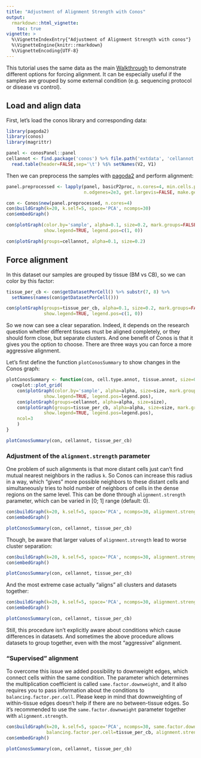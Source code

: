 ```yaml
---
title: "Adjustment of Alignment Strength with Conos"
output: 
  rmarkdown::html_vignette:
    toc: true
vignette: >
  %\VignetteIndexEntry{"Adjustment of Alignment Strength with conos"}
  %\VignetteEngine{knitr::rmarkdown}
  %\VignetteEncoding{UTF-8}
---
```



This tutorial uses the same data as the main [Walkthrough](https://github.com/kharchenkolab/conos/blob/master/vignettes/walkthrough.md) to demonstrate different options 
for forcing alignment. It can be especially useful if the samples are grouped by some external 
condition (e.g. sequencing protocol or disease vs control).

## Load and align data

First, let's load the conos library and corresponding data:

```r
library(pagoda2)
library(conos)
library(magrittr)

panel <- conosPanel::panel
cellannot <- find.package('conos') %>% file.path('extdata', 'cellannot.txt') %>%
  read.table(header=FALSE,sep='\t') %$% setNames(V2, V1)
```

Then we can preprocess the samples with [pagoda2](https://github.com/kharchenkolab/pagoda2) and perform alignment:

```r
panel.preprocessed <- lapply(panel, basicP2proc, n.cores=4, min.cells.per.gene=0, 
                             n.odgenes=2e3, get.largevis=FALSE, make.geneknn=FALSE)
```

```r
con <- Conos$new(panel.preprocessed, n.cores=4)
con$buildGraph(k=20, k.self=5, space='PCA', ncomps=30)
con$embedGraph()

con$plotGraph(color.by='sample', alpha=0.1, size=0.2, mark.groups=FALSE, 
              show.legend=TRUE, legend.pos=c(1, 0))

con$plotGraph(groups=cellannot, alpha=0.1, size=0.2)
```

## Force alignment

In this dataset our samples are grouped by tissue (BM vs CB), so we can color by this factor:

```r
tissue_per_cb <- con$getDatasetPerCell() %>% substr(7, 8) %>% 
  setNames(names(con$getDatasetPerCell()))

con$plotGraph(groups=tissue_per_cb, alpha=0.1, size=0.2, mark.groups=FALSE, 
              show.legend=TRUE, legend.pos=c(1, 0))
```

So we now can see a clear separation. Indeed, it depends on the research question whether different 
tissues must be aligned completely, or they should form close, but separate clusters. And
one benefit of Conos is that it gives you the option to choose. There are three ways you can 
force a more aggressive alignment.

Let's first define the function `plotConosSummary` to show changes in the Conos graph:

```r
plotConosSummary <- function(con, cell.type.annot, tissue.annot, size=0.2, alpha=0.1, legend.pos=c(1, 0)) {
  cowplot::plot_grid(
    con$plotGraph(color.by='sample', alpha=alpha, size=size, mark.groups=FALSE, 
              show.legend=TRUE, legend.pos=legend.pos),
    con$plotGraph(groups=cellannot, alpha=alpha, size=size),
    con$plotGraph(groups=tissue_per_cb, alpha=alpha, size=size, mark.groups=FALSE, 
              show.legend=TRUE, legend.pos=legend.pos),
    ncol=3
    )
}
```

```r
plotConosSummary(con, cellannot, tissue_per_cb)
```


### Adjustment of the `alignment.strength` parameter

One problem of such alignments is that more distant cells just can't find mutual nearest 
neighbors in the radius `k`. So Conos can increase this radius in a way, which "gives" more
possible neighbors to these distant cells and simultaneously tries to hold number of neighbors of cells in 
the dense regions on the same level. This can be done through `alignment.strength` parameter,
which can be varied in [0; 1] range (default: 0).

```r
con$buildGraph(k=20, k.self=5, space='PCA', ncomps=30, alignment.strength=0.3)
con$embedGraph()
```


```r
plotConosSummary(con, cellannot, tissue_per_cb)
```

Though, be aware that larger values of `alignment.strength` lead to worse cluster separation:

```r
con$buildGraph(k=20, k.self=5, space='PCA', ncomps=30, alignment.strength=0.6)
con$embedGraph()
```


```r
plotConosSummary(con, cellannot, tissue_per_cb)
```

And the most extreme case actually "aligns" all clusters and datasets together:

```r
con$buildGraph(k=20, k.self=5, space='PCA', ncomps=30, alignment.strength=1.0)
con$embedGraph()
```

```r
plotConosSummary(con, cellannot, tissue_per_cb)
```

Still, this procedure isn't explicitly aware about conditions which cause differences in datasets.
And sometimes the above procedure allows datasets to group together, even with the most "aggressive" alignment.

### "Supervised" alignment

To overcome this issue we added possibility to downweight edges, which connect cells within
the same condition. The parameter which determines the multiplication coefficient is called
`same.factor.downweight`, and it also requires you to pass information about the conditions
to `balancing.factor.per.cell`. Please keep in mind that downweighting of within-tissue
edges doesn't help if there are no between-tissue edges. So it's recommended to use the
`same.factor.downweight` parameter together with `alignment.strength`.

```r
con$buildGraph(k=20, k.self=5, space='PCA', ncomps=30, same.factor.downweight=0.1, 
               balancing.factor.per.cell=tissue_per_cb, alignment.strength=0.3)
con$embedGraph()
```

```r
plotConosSummary(con, cellannot, tissue_per_cb)
```
